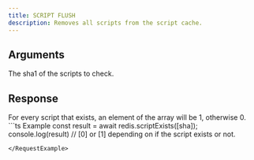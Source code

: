 ```yaml
---
title: SCRIPT FLUSH
description: Removes all scripts from the script cache.
---
```


## Arguments

<ParamField body="hahes" type="string[]" required>
  The sha1 of the scripts to check.
</ParamField>

## Response

<ResponseField type="(0 | 1)[]" required>
  For every script that exists, an element of the array will be 1, otherwise 0.
</ResponseField>

<RequestExample>
```ts Example
const result = await redis.scriptExists([sha]);
console.log(result) // [0] or [1] depending on if the script exists or not.

```
</RequestExample>

